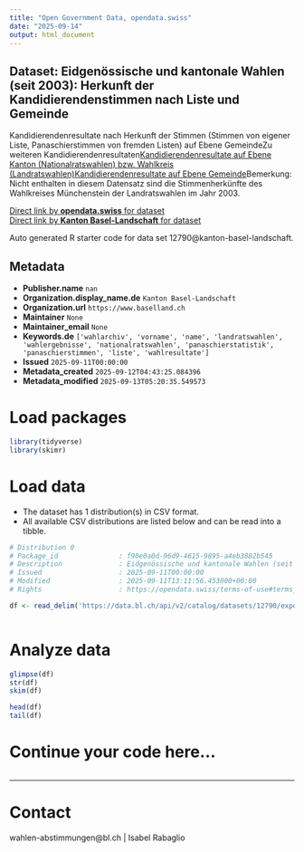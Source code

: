 ```yaml
---
title: "Open Government Data, opendata.swiss"
date: "2025-09-14"
output: html_document
---
```


## Dataset: Eidgenössische und kantonale Wahlen (seit 2003): Herkunft der Kandidierendenstimmen nach Liste und Gemeinde

Kandidierendenresultate nach Herkunft der Stimmen (Stimmen von eigener Liste, Panaschierstimmen von fremden Listen) auf Ebene GemeindeZu weiteren Kandidierendenresultaten[Kandidierendenresultate auf Ebene Kanton (Nationalratswahlen) bzw. Wahlkreis (Landratswahlen)](https://data.bl.ch/explore/dataset/12770)[Kandidierendenresultate auf Ebene Gemeinde](https://data.bl.ch/explore/dataset/12780)Bemerkung: Nicht enthalten in diesem Datensatz sind die Stimmenherkünfte des Wahlkreises Münchenstein der Landratswahlen im Jahr 2003.

[Direct link by **opendata.swiss** for dataset](https://opendata.swiss/de/dataset/eidgenossische-und-kantonale-wahlen-seit-2003-herkunft-der-kandidierendenstimmen-nach-liste-und)<br>
[Direct link by **Kanton Basel-Landschaft** for dataset](https://data.bl.ch/explore/dataset/12790/)

Auto generated R starter code for data set 12790@kanton-basel-landschaft.

## Metadata

- **Publisher.name** `nan`
- **Organization.display_name.de** `Kanton Basel-Landschaft`
- **Organization.url** `https://www.baselland.ch`
- **Maintainer** `None`
- **Maintainer_email** `None`
- **Keywords.de** `['wahlarchiv', 'vorname', 'name', 'landratswahlen', 'wahlergebnisse', 'nationalratswahlen', 'panaschierstatistik', 'panaschierstimmen', 'liste', 'wahlresultate']`
- **Issued** `2025-09-11T00:00:00`
- **Metadata_created** `2025-09-12T04:43:25.084396`
- **Metadata_modified** `2025-09-13T05:20:35.549573`


# Load packages

```r

library(tidyverse)
library(skimr)

```

# Load data

-   The dataset has 1 distribution(s) in CSV format.
-   All available CSV distributions are listed below and can be read into a tibble.

```r

# Distribution 0
# Package_id               : f90e0a0d-96d9-4615-9895-a4eb3882b545
# Description              : Eidgenössische und kantonale Wahlen (seit 2003): Herkunft der Kandidierendenstimmen nach Liste und Gemeinde (csv)
# Issued                   : 2025-09-11T00:00:00
# Modified                 : 2025-09-11T13:11:56.453000+00:00
# Rights                   : https://opendata.swiss/terms-of-use#terms_by

df <- read_delim('https://data.bl.ch/api/v2/catalog/datasets/12790/exports/csv?use_labels=true')



```

# Analyze data

```r

glimpse(df)
str(df)
skim(df)

head(df)
tail(df)

```

# Continue your code here...

```r

```

------------------------------------------------------------------------

# Contact

wahlen-abstimmungen@bl.ch | Isabel Rabaglio
